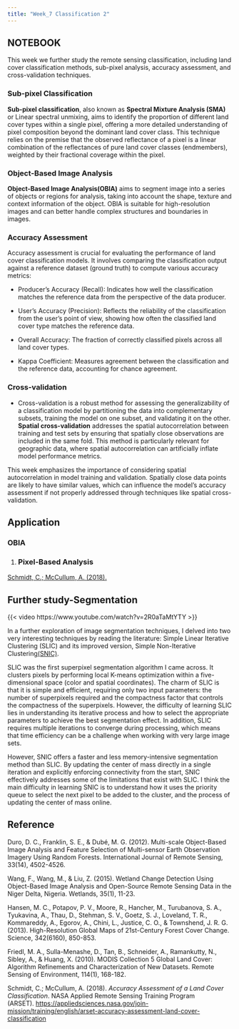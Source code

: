 ```yaml
---
title: "Week_7 Classification 2"
---
```


## NOTEBOOK

This week we further study the remote sensing classification, including land cover classification methods, sub-pixel analysis, accuracy assessment, and cross-validation techniques.

### Sub-pixel Classification

**Sub-pixel classification**, also known as **Spectral Mixture Analysis (SMA)** or Linear spectral unmixing, aims to identify the proportion of different land cover types within a single pixel, offering a more detailed understanding of pixel composition beyond the dominant land cover class. This technique relies on the premise that the observed reflectance of a pixel is a linear combination of the reflectances of pure land cover classes (endmembers), weighted by their fractional coverage within the pixel.

### Object-Based Image Analysis
**Object-Based Image Analysis(OBIA)** aims to segment image into a series of objects or regions for analysis, taking into account the shape, texture and context information of the object. OBIA is suitable for high-resolution images and can better handle complex structures and boundaries in images.

### Accuracy Assessment 

Accuracy assessment is crucial for evaluating the performance of land cover classification models. It involves comparing the classification output against a reference dataset (ground truth) to compute various accuracy metrics:

-   Producer's Accuracy (Recall): Indicates how well the classification matches the reference data from the perspective of the data producer.

-   User's Accuracy (Precision): Reflects the reliability of the classification from the user's point of view, showing how often the classified land cover type matches the reference data.

-   Overall Accuracy: The fraction of correctly classified pixels across all land cover types.

-   Kappa Coefficient: Measures agreement between the classification and the reference data, accounting for chance agreement.

### Cross-validation 

-   Cross-validation is a robust method for assessing the generalizability of a classification model by partitioning the data into complementary subsets, training the model on one subset, and validating it on the other. **Spatial cross-validation** addresses the spatial autocorrelation between training and test sets by ensuring that spatially close observations are included in the same fold. This method is particularly relevant for geographic data, where spatial autocorrelation can artificially inflate model performance metrics.

This week emphasizes the importance of considering spatial autocorrelation in model training and validation. Spatially close data points are likely to have similar values, which can influence the model's accuracy assessment if not properly addressed through techniques like spatial cross-validation​​.

## Application
### OBIA
1. 
### Pixel-Based Analysis

[Schmidt, C.; McCullum, A. (2018).](https://appliedsciences.nasa.gov/sites/default/files/s2-final.pdf)


## Further study-Segmentation

{{< video https://www.youtube.com/watch?v=2R0aTaMtYTY >}}

In a further exploration of image segmentation techniques, I delved into two very interesting techniques by reading the literature: Simple Linear Iterative Clustering (SLIC) and its improved version, Simple Non-Iterative Clustering[(SNIC)](https://openaccess.thecvf.com/content_cvpr_2017/papers/Achanta_Superpixels_and_Polygons_CVPR_2017_paper.pdf).

SLIC was the first superpixel segmentation algorithm I came across. It clusters pixels by performing local K-means optimization within a five-dimensional space (color and spatial coordinates). The charm of SLIC is that it is simple and efficient, requiring only two input parameters: the number of superpixels required and the compactness factor that controls the compactness of the superpixels. However, the difficulty of learning SLIC lies in understanding its iterative process and how to select the appropriate parameters to achieve the best segmentation effect. In addition, SLIC requires multiple iterations to converge during processing, which means that time efficiency can be a challenge when working with very large image sets.

However, SNIC offers a faster and less memory-intensive segmentation method than SLIC. By updating the center of mass directly in a single iteration and explicitly enforcing connectivity from the start, SNIC effectively addresses some of the limitations that exist with SLIC. I think the main difficulty in learning SNIC is to understand how it uses the priority queue to select the next pixel to be added to the cluster, and the process of updating the center of mass online.

## Reference
Duro, D. C., Franklin, S. E., & Dubé, M. G. (2012). Multi-scale Object-Based Image Analysis and Feature Selection of Multi-sensor Earth Observation Imagery Using Random Forests. International Journal of Remote Sensing, 33(14), 4502-4526.

Wang, F., Wang, M., & Liu, Z. (2015). Wetland Change Detection Using Object-Based Image Analysis and Open-Source Remote Sensing Data in the Niger Delta, Nigeria. Wetlands, 35(1), 11-23.

Hansen, M. C., Potapov, P. V., Moore, R., Hancher, M., Turubanova, S. A., Tyukavina, A., Thau, D., Stehman, S. V., Goetz, S. J., Loveland, T. R., Kommareddy, A., Egorov, A., Chini, L., Justice, C. O., & Townshend, J. R. G. (2013). High-Resolution Global Maps of 21st-Century Forest Cover Change. Science, 342(6160), 850-853.

Friedl, M. A., Sulla-Menashe, D., Tan, B., Schneider, A., Ramankutty, N., Sibley, A., & Huang, X. (2010). MODIS Collection 5 Global Land Cover: Algorithm Refinements and Characterization of New Datasets. Remote Sensing of Environment, 114(1), 168-182.

Schmidt, C.; McCullum, A. (2018). *Accuracy Assessment of a Land Cover Classification*. NASA Applied Remote Sensing Training Program (ARSET). <https://appliedsciences.nasa.gov/join-mission/training/english/arset-accuracy-assessment-land-cover-classification>
